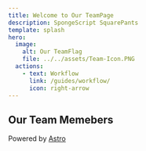 ```yaml
---
title: Welcome to Our TeamPage
description: SpongeScript SquarePants
template: splash
hero:
  image:
    alt: Our TeamFlag
    file: ../../assets/Team-Icon.PNG
  actions:
    - text: Workflow
      link: /guides/workflow/
      icon: right-arrow
---
```



## Our Team Memebers

<CardGrid stagger>
	<LinkCard title="Miaoxin Chen" href="https://blog.sentixx.top/CSE110/" description="CS @3rd | Team Lead | Newbie Developer | TCG Player">
	</LinkCard>
	<LinkCard title="Angel Cortez Gutierrez" href="https://velyio.github.io/CSE110-1/" description="CS @2nd | Team Lead | love cooking | learn making chai☕">
	</LinkCard >
	<LinkCard title="Ashley Zhou" href="https://ashleyzhou1.github.io/cse-110-lab1/" description="CS @2nd | enjoy hiking and nature">
	</LinkCard >
	<LinkCard title="Domonick Marshall" href="https://domwrm.github.io/CSE-110-Lab-1/" description="CS @3rd | listen to music | go to concerts">
	</LinkCard >
	<LinkCard title="Kayla Phillips" href="https://kayla-phillips.github.io/CSE110-lab1/" description="CS @2nd | Like to do gymnastics">
	</LinkCard >
	<LinkCard title="Thomas Rocha" href="https://thomas-rocha.github.io/user-pages/" description="CS @2nd | go to the beach | play sports">
	</LinkCard >
	<LinkCard title="Max Kim" href="https://max010123e0.github.io/CSE110SP2025/" description="CS @2nd | Pilates | jogging | video games">
	</LinkCard >
		<LinkCard title="Justin Nguyen" href="https://juicebox013.github.io/CSE-110-Projects/" description="CS @3rd | play games | sleep | read">
	</LinkCard >
	<LinkCard title="Daniel Bonkowsky" href="https://danielbonkowsky.github.io/cse110-lab1/" description="CE @2nd | being outside | playing frisbee | rock climbing">
	</LinkCard >
	<LinkCard title="Ashton Bothun" href="https://abothunn.github.io/CSE-110-Lab-1/" description="CS @3rd | chilling with friends | playing tennis">
	</LinkCard >
	<LinkCard title="Ryan Soe" href="https://ryansoe.github.io/CSE110-HW1/" description="CS @3rd | going to gym | cooking | reading">
	</LinkCard >
	<LinkCard title="Alan Diaz" href="https://azd001.github.io/Spring-CSE-110-Lab-1/" description="CS @3rd | playing guitar | playing chess">
	</LinkCard >
</CardGrid>

<footer class="site-footer">
  Powered by <a href="https://astro.build" target="_blank">Astro</a>
</footer>
